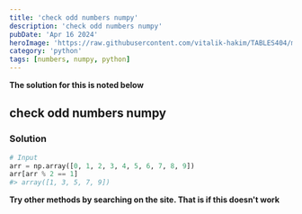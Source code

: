 ```yaml
---
title: 'check odd numbers numpy'
description: 'check odd numbers numpy'
pubDate: 'Apr 16 2024'
heroImage: 'https://raw.githubusercontent.com/vitalik-hakim/TABLES404/main/error_b/python.jpg'
category: 'python'
tags: [numbers, numpy, python]
---
```


**The solution for this is noted below**

## check odd numbers numpy

### Solution

```python
# Input
arr = np.array([0, 1, 2, 3, 4, 5, 6, 7, 8, 9])
arr[arr % 2 == 1]
#> array([1, 3, 5, 7, 9])
```

**Try other methods by searching on the site. That is if this doesn't work**
